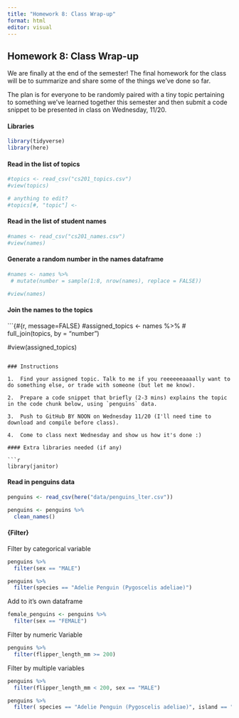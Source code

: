 ```yaml
---
title: "Homework 8: Class Wrap-up"
format: html
editor: visual
---
```


## Homework 8: Class Wrap-up

We are finally at the end of the semester! The final homework for the class will be to summarize and share some of the things we've done so far.

The plan is for everyone to be randomly paired with a tiny topic pertaining to something we've learned together this semester and then submit a code snippet to be presented in class on Wednesday, 11/20.

#### Libraries

```r
library(tidyverse)
library(here)
```

#### Read in the list of topics

```r
#topics <- read_csv("cs201_topics.csv")
#view(topics)

# anything to edit?
#topics[#, "topic"] <- 
```

#### Read in the list of student names

```r
#names <- read_csv("cs201_names.csv")
#view(names)
```

#### Generate a random number in the names dataframe

```r
#names <- names %>%
 # mutate(number = sample(1:8, nrow(names), replace = FALSE))

#view(names)
```

#### Join the names to the topics

```{#{r, message=FALSE}
#assigned_topics <- names %>%
#  full_join(topics, by = "number")

#view(assigned_topics)
```

### Instructions

1.  Find your assigned topic. Talk to me if you reeeeeeaaaally want to do something else, or trade with someone (but let me know).

2.  Prepare a code snippet that briefly (2-3 mins) explains the topic in the code chunk below, using `penguins` data.

3.  Push to GitHub BY NOON on Wednesday 11/20 (I'll need time to download and compile before class).

4.  Come to class next Wednesday and show us how it's done :)

#### Extra libraries needed (if any)

```r
library(janitor)

```

#### Read in penguins data

```r
penguins <- read_csv(here("data/penguins_lter.csv"))

penguins <- penguins %>% 
  clean_names()
```

#### {Filter}

Filter by categorical variable
```r
penguins %>%
  filter(sex == "MALE")
```


```r
penguins %>% 
  filter(species == "Adelie Penguin (Pygoscelis adeliae)")
```


Add to it's own dataframe
```r
female_penguins <- penguins %>%
  filter(sex == "FEMALE")
```

Filter by numeric Variable
```r
penguins %>%
  filter(flipper_length_mm >= 200)
```

Filter by multiple variables
```r
penguins %>%
  filter(flipper_length_mm < 200, sex == "MALE")
```

```r
penguins %>%
  filter( species == "Adelie Penguin (Pygoscelis adeliae)", island == "Biscoe" | island == "Torgersen")
```





